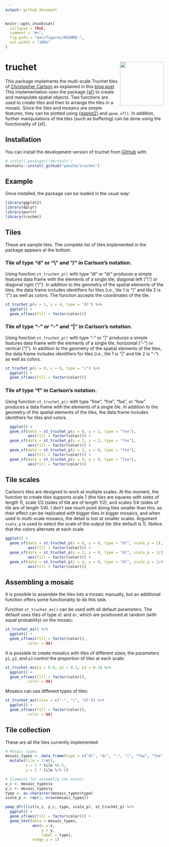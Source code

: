 ```yaml
---
output: github_document
---
```


<!-- README.md is generated from README.Rmd. Please edit that file -->

```r
knitr::opts_chunk$set(
  collapse = TRUE,
  comment = "#>",
  fig.path = "man/figures/README-",
  out.width = "100%"
)
```

# truchet <a href="https://paezha.github.io/truchet/"><img src="man/figures/logo.png" align="right" height="139" /></a>

<!-- badges: start -->
<!-- badges: end -->

This package implements the multi-scale Truchet tiles of [Christopher Carlson](https://archive.bridgesmathart.org/2018/bridges2018-39.html) as explained in this [blog post](https://christophercarlson.com/portfolio/multi-scale-truchet-patterns/). This implementation uses the package [{sf}]() to create and manipulate spatial objects. Two functions are used to create tiles and then to arrange the tiles in a mosaic. Since the tiles and mosaics are simple features, they can be plotted using [{ggplot2}]() and `geom_sf()`. In addition, further manipulations of the tiles (such as buffering) can be done using the functionality of {sf}.

<!--
Also check http://cambolbro.com/cv/index.html
-->

## Installation

You can install the development version of truchet from [GitHub](https://github.com/paezha/truchet) with:

``` r
# install.packages("devtools")
devtools::install_github("paezha/truchet")
```

## Example

Once installed, the package can be loaded in the usual way:
```r
library(ggplot2)
library(dplyr)
library(purrr)
library(truchet)
```

## Tiles

These are sample tiles. The complete list of tiles implemented in the package appears at the bottom.

### Tile of type "d" or "\\" and "/" in Carlson's notation.

Using function `st_truchet_p()` with type "dl" or "dr" produces a simple features data frame with the elements of a single tile, diagonal left ("\\") or diagonal right ("/"). In addition to the geometry of the spatial elements of the tiles, the data frame includes identifiers for tiles (i.e., tile 1 is "\\" and tile 2 is "/") as well as colors. The function accepts the coordinates of the tile.

```r
st_truchet_p(x = 1, y = 4, type = "dl") %>%
  ggplot() +
  geom_sf(aes(fill = factor(color)))
```

### Tile of type "-" or "-" and "|" in Carlson's notation.

Using function `st_truchet_p()` with type "-" or "|" produces a simple features data frame with the elements of a single tile, horizontal ("-") or vertical  ("|"). In addition to the geometry of the spatial elements of the tiles, the data frame includes identifiers for tiles (i.e., tile 1 is "|" and tile 2 is "-") as well as colors.

```r
st_truchet_p(x = 0, y = 0, type = "|") %>%
  ggplot() +
  geom_sf(aes(fill = factor(color)))
```

### Tile of type "f" in Carlson's notation.

Using function `st_truchet_p()` with type "fnw", "fne", "fse", or "fsw" produces a data frame with the elements of a single tile. In addition to the geometry of the spatial elements of the tiles, the data frame includes identifiers for tiles and colors.
```r
  ggplot() +
  geom_sf(data = st_truchet_p(x = 0, y = 2, type = "fnw"),
          aes(fill = factor(color))) +
  geom_sf(data = st_truchet_p(x = 2, y = 2, type = "fne"),
          aes(fill = factor(color))) +
  geom_sf(data = st_truchet_p(x = 2, y = 0, type = "fse"),
          aes(fill = factor(color))) +
  geom_sf(data = st_truchet_p(x = 0, y = 0, type = "fsw"),
          aes(fill = factor(color)))
```

## Tile scales

Carlson's tiles are designed to work at multiple scales. At the moment, the function to create tiles supports scale 1 (the tiles are squares with sides of length 1), scale 1/2 (sides of tile are of length 1/2), and scales 1/4 (sides of tile are of length 1/4). I don't see much point doing tiles smaller than this, as their effect can be replicated with bigger tiles in bigger mosaics, and when used in multi-scale mosaics, the detail is lost at smaller scales. Argument `scale_p` is used to select the scale of the output tile (the default is 1). Notice that the colors alternate at each scale.

```r
ggplot() +
  geom_sf(data = st_truchet_p(x = 0, y = 0, type = "dl", scale_p = 1),
          aes(fill = factor(color))) +
  geom_sf(data = st_truchet_p(x = 2, y = 0, type = "dl", scale_p = 1/2),
          aes(fill = factor(color))) +
  geom_sf(data = st_truchet_p(x = 4, y = 0, type = "dl", scale_p = 1/4),
          aes(fill = factor(color)))
```

## Assembling a mosaic

It is possible to assemble the tiles into a mosaic manually, but an additional function offers some functionality to do this task.

Function `st_truchet_ms()` can be used with all default parameters. The default uses tiles of type `dl` and `dr`, which are positioned at random (with equal probability) on the mosaic:
```r
st_truchet_ms() %>%
  ggplot() +
  geom_sf(aes(fill = factor(color)),
          color = NA)
```

It is possible to create mosaics with tiles of different sizes; the parameters `p1`, `p2`, and `p3` control the proportion of tiles at each scale:
```r
st_truchet_ms(p1 = 0.6, p2 = 0.3, p3 = 0.1) %>%
  ggplot() +
  geom_sf(aes(fill = factor(color)),
          color = NA)
```

Mosaics can use different types of tiles: 
```r
st_truchet_ms(tiles = c("-", "|", "dl")) %>%
  ggplot() +
  geom_sf(aes(fill = factor(color)),
          color = NA)
```

## Tile collection

These are all the tiles currently implemented:
```r
# Mosaic types
mosaic_types <- data.frame(type = c("dl", "dr", "-", "|", "fnw", "fne", "fsw", "fse", "+", "+.", "x.", "tn", "ane", "asw")) %>%
  mutate(tile = 1:n(),
         x = 2 * tile %% 5,
         y = 2 * tile %/% 5)

# Elements for assemblig the mosaic
x_c <- mosaic_types$x
y_c <- mosaic_types$y
type <- as.character(mosaic_types$type)
scale_p <- rep(1, nrow(mosaic_types))

pmap_dfr(list(x_c, y_c, type, scale_p), st_truchet_p) %>%
  ggplot() + 
  geom_sf(aes(fill = factor(color))) +
  geom_text(data = mosaic_types,
            aes(x = x,
                y = y,
                label = type),
            nudge_y = 1)
```
